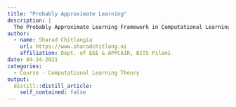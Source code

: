 ```yaml
---
title: "Probably Approximate Learning"
description: |
  The Probably Approximate Learning Framework in Computational Learning Theory
author:
  - name: Sharad Chitlangia
    url: https://www.sharadchitlang.ai
    affiliation: Dept. of EEE & APPCAIR, BITS Pilani 
date: 04-24-2021
categories:
  - Course - Computational Learning Theory
output: 
  distill::distill_article:
    self_contained: false
---
```

